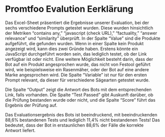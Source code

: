 # Promtfoo Evalution Eerklärung 

Das Excel-Sheet präsentiert die Ergebnisse unserer Evaluation, bei der sechs verschiedene Prompts getestet wurden. Diese wurden hinsichtlich der Metriken "contains any," "javascript (check URL)," "factuality," "answer relevance" und "similarity" überprüft. In der Spalte "Value" sind die Produkte aufgeführt, die gefunden wurden. Wenn in einer Spalte kein Produkt angezeigt wird, kann dies zwei Gründe haben. Erstens könnte ein JavaScript durchgeführt worden sein, das lediglich testet, ob der Link verfügbar ist oder nicht. Eine weitere Möglichkeit besteht darin, dass der Bot auf ein Produkt angesprochen wurde, das nicht von Festool geführt wird, wie beispielsweise ein Rasenmäher, oder der Bot auf eine andere Marke angesprochen wird. Die Spalte "Variable" ist nur für den ersten Prompt relevant, da dieser für verschiedene Sägearten getestet wurde.

Die Spalte "Output" zeigt die Antwort des Bots mit dem entsprechenden Link, falls vorhanden. Die Spalte "Test Passed" gibt Auskunft darüber, ob die Prüfung bestanden wurde oder nicht, und die Spalte "Score" führt das Ergebnis der Prüfung auf.

Das Evaluationsergebnis des Bots ist beeindruckend, mit beeindruckenden 88,6% bestandenen Tests und lediglich 11,4% nicht bestandenen Tests! Das bedeutet, dass der Bot in erstaunlichen 88,6% der Fälle die korrekte Antwort liefert.
